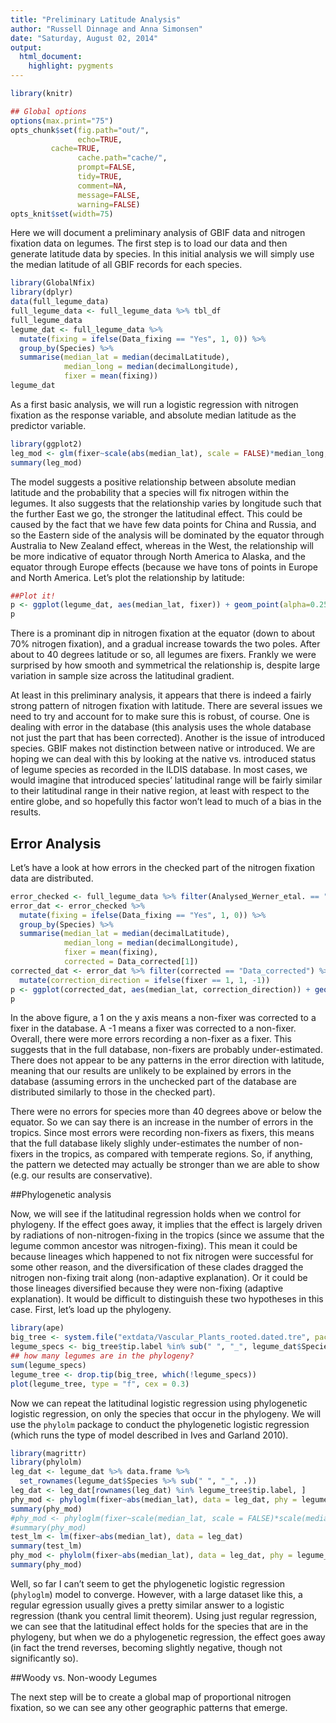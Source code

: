 ```yaml
---
title: "Preliminary Latitude Analysis"
author: "Russell Dinnage and Anna Simonsen"
date: "Saturday, August 02, 2014"
output: 
  html_document:
    highlight: pygments
---
```


```r
library(knitr)

## Global options
options(max.print="75")
opts_chunk$set(fig.path="out/",
               echo=TRUE,
         cache=TRUE,
               cache.path="cache/",
               prompt=FALSE,
               tidy=TRUE,
               comment=NA,
               message=FALSE,
               warning=FALSE)
opts_knit$set(width=75)
```

Here we will document a preliminary analysis of GBIF data and nitrogen fixation data on legumes. The first step is to load our data and then generate latitude data by species. In this initial analysis we will simply use the median latitude of all GBIF records for each species.

```r
library(GlobalNfix)
library(dplyr)
data(full_legume_data)
full_legume_data <- full_legume_data %>% tbl_df
full_legume_data
legume_dat <- full_legume_data %>% 
  mutate(fixing = ifelse(Data_fixing == "Yes", 1, 0)) %>%
  group_by(Species) %>% 
  summarise(median_lat = median(decimalLatitude), 
            median_long = median(decimalLongitude), 
            fixer = mean(fixing))
legume_dat
```

As a first basic analysis, we will run a logistic regression with nitrogen fixation as the response variable, and absolute median latitude as the predictor variable.

```r
library(ggplot2)
leg_mod <- glm(fixer~scale(abs(median_lat), scale = FALSE)*median_long, data = legume_dat, family = binomial())
summary(leg_mod)
```

The model suggests a positive relationship between absolute median latitude and the probability that a species will fix nitrogen within the legumes. It also suggests that the relationship varies by longitude such that the further East we go, the stronger the latitudinal effect. This could be caused by the fact that we have few data points for China and Russia, and so the Eastern side of the analysis will be dominated by the equator through Australia to New Zealand effect, whereas in the West, the relationship will be more indicative of equator through North America to Alaska, and the equator through Europe effects (because we have tons of points in Europe and North America. Let's plot the relationship by latitude:

```r
##Plot it!
p <- ggplot(legume_dat, aes(median_lat, fixer)) + geom_point(alpha=0.25, position = position_jitter(width = 0, height = 0.1)) + stat_smooth(color = "black", size = 1.0) + theme_bw()
p
```

There is a prominant dip in nitrogen fixation at the equator (down to about 70% nitrogen fixation), and a gradual increase towards the two poles. After about to 40 degrees latitude or so, all legumes are fixers. Frankly we were surprised by how smooth and symmetrical the relationship is, despite large variation in sample size across the latitudinal gradient.  

At least in this preliminary analysis, it appears that there is indeed a fairly strong pattern of nitrogen fixation with latitude. There are several issues we need to try and account for to make sure this is robust, of course. One is dealing with error in the database (this analysis uses the whole database not just the part that has been corrected). Another is the issue of introduced species. GBIF makes not distinction between native or introduced. We are hoping we can deal with this by looking at the native vs. introduced status of legume species as recorded in the ILDIS database. In most cases, we would imagine that introduced species' latitudinal range will be fairly similar to their latitudinal range in their native region, at least with respect to the entire globe, and so hopefully this factor won't lead to much of a bias in the results.

## Error Analysis

Let's have a look at how errors in the checked part of the nitrogen fixation data are distributed.

```r
error_checked <- full_legume_data %>% filter(Analysed_Werner_etal. == "Analysed")
error_dat <- error_checked %>% 
  mutate(fixing = ifelse(Data_fixing == "Yes", 1, 0)) %>%
  group_by(Species) %>% 
  summarise(median_lat = median(decimalLatitude), 
            median_long = median(decimalLongitude), 
            fixer = mean(fixing),
            corrected = Data_corrected[1])
corrected_dat <- error_dat %>% filter(corrected == "Data_corrected") %>% 
  mutate(correction_direction = ifelse(fixer == 1, 1, -1))
p <- ggplot(corrected_dat, aes(median_lat, correction_direction)) + geom_point() + stat_smooth(color = "black", size = 1.0) + theme_bw()
p
```

In the above figure, a 1 on the y axis means a non-fixer was corrected to a fixer in the database. A -1 means a fixer was corrected to a non-fixer. Overall, there were more errors recording a non-fixer as a fixer. This suggests that in the full database, non-fixers are probably under-estimated. There does not appear to be any patterns in the error direction with latitude, meaning that our results are unlikely to be explained by errors in the database (assuming errors in the unchecked part of the database are distributed similarly to those in the checked part).

There were no errors for species more than 40 degrees above or below the equator. So we can say there is an increase in the number of errors in the tropics. Since most errors were recording non-fixers as fixers, this means that the full database likely slighly under-estimates the number of non-fixers in the tropics, as compared with temperate regions. So, if anything, the pattern we detected may actually be stronger than we are able to show (e.g. our results are conservative).

##Phylogenetic analysis

Now, we will see if the latitudinal regression holds when we control for phylogeny. If the effect goes away, it implies that the effect is largely driven by radiations of non-nitrogen-fixing in the tropics (since we assume that the legume common ancestor was nitrogen-fixing). This mean it could be because lineages which happened to not fix nitrogen were successful for some other reason, and the diversification of these clades dragged the nitrogen non-fixing trait along (non-adaptive explanation). Or it could be those lineages diversified because they were non-fixing (adaptive explanation). It would be difficult to distinguish these two hypotheses in this case.  First, let's load up the phylogeny.

```r
library(ape)
big_tree <- system.file("extdata/Vascular_Plants_rooted.dated.tre", package = "GlobalNfix") %>% read.tree
legume_specs <- big_tree$tip.label %in% sub(" ", "_", legume_dat$Species)
## how many legumes are in the phylogeny?
sum(legume_specs)
legume_tree <- drop.tip(big_tree, which(!legume_specs))
plot(legume_tree, type = "f", cex = 0.3)
```

Now we can repeat the latitudinal logistic regression using phylogenetic logistic regression, on only the species that occur in the phylogeny. We will use the `phylolm` package to conduct the phylogenetic logistic regression (which runs the type of model described in Ives and Garland 2010).

```r
library(magrittr)
library(phylolm)
leg_dat <- legume_dat %>% data.frame %>%
  set_rownames(legume_dat$Species %>% sub(" ", "_", .))
leg_dat <- leg_dat[rownames(leg_dat) %in% legume_tree$tip.label, ]
phy_mod <- phyloglm(fixer~abs(median_lat), data = leg_dat, phy = legume_tree, method = "MPLE", btol = 60)
summary(phy_mod)
#phy_mod <- phyloglm(fixer~scale(median_lat, scale = FALSE)*scale(median_long, scale = FALSE), data = #leg_dat, phy = legume_tree, method = "MPLE", btol = 100, start.alpha = 0.01)
#summary(phy_mod)
test_lm <- lm(fixer~abs(median_lat), data = leg_dat)
summary(test_lm)
phy_mod <- phylolm(fixer~abs(median_lat), data = leg_dat, phy = legume_tree)
summary(phy_mod)
```

Well, so far I can't seem to get the phylogenetic logistic regression (`phyloglm`) model to converge. However, with a large dataset like this, a regular egression usually gives a pretty similar answer to a logistic regression (thank you central limit theorem). Using just regular regression, we can see that the latitudinal effect holds for the species that are in the phylogeny, but when we do a phylogenetic regression, the effect goes away (in fact the trend reverses, becoming slightly negative, though not significantly so).

##Woody vs. Non-woody Legumes

The next step will be to create a global map of proportional nitrogen fixation, so we can see any other geographic patterns that emerge.
